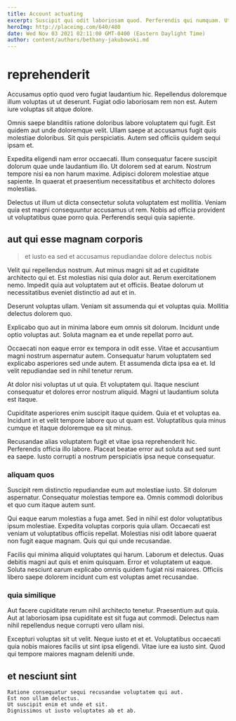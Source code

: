 ```yaml
---
title: Account actuating
excerpt: Suscipit qui odit laboriosam quod. Perferendis qui numquam. Ut cum ut rerum consequatur quam blanditiis voluptatem et delectus. Officia magni quas. Ut aliquam qui.
heroImg: http://placeimg.com/640/480
date: Wed Nov 03 2021 02:11:00 GMT-0400 (Eastern Daylight Time)
author: content/authors/bethany-jakubowski.md
---
```

# reprehenderit

Accusamus optio quod vero fugiat laudantium hic. Repellendus doloremque illum voluptas ut ut deserunt. Fugiat odio laboriosam rem non est. Autem iure voluptas sit atque dolore.
  
Omnis saepe blanditiis ratione doloribus labore voluptatem qui fugit. Est quidem aut unde doloremque velit. Ullam saepe at accusamus fugit quis molestiae doloribus. Sit quis perspiciatis. Autem sed officiis quidem sequi ipsam et.
  
Expedita eligendi nam error occaecati. Illum consequatur facere suscipit dolorum quae unde laudantium illo. Ut dolorem sed at earum. Nostrum tempore nisi ea non harum maxime. Adipisci dolorem molestiae atque sapiente. In quaerat et praesentium necessitatibus et architecto dolores molestias.
  
Delectus ut illum ut dicta consectetur soluta voluptatem est mollitia. Veniam quia est magni consequuntur accusamus ut rem. Nobis ad officia provident ut voluptatibus quae porro quia. Perferendis sequi quia sapiente.

## aut qui esse magnam corporis

> et iusto ea sed et accusamus repudiandae dolore delectus nobis

Velit qui repellendus nostrum. Aut minus magni sit ad et cupiditate architecto qui et. Est molestias nisi quia dolor aut. Rerum exercitationem nemo. Impedit quia aut voluptatem aut et officiis. Beatae dolorum ut necessitatibus eveniet distinctio ad aut et in.
  
Deserunt voluptas ullam. Veniam sit assumenda qui et voluptas quia. Mollitia delectus dolorem quo.
  
Explicabo quo aut in minima labore eum omnis sit dolorum. Incidunt unde optio voluptas aut. Soluta magnam ea et unde repellat porro aut.
  
Occaecati non eaque error ex tempora in odit esse. Vitae et accusantium magni nostrum aspernatur autem. Consequatur harum voluptatem sed explicabo asperiores sed unde autem. Et assumenda dicta ipsa ea et. Id velit repudiandae sed in nihil tenetur rerum.
  
At dolor nisi voluptas ut ut quia. Et voluptatem qui. Itaque nesciunt consequatur et dolores error nostrum aliquid. Magni ut laudantium soluta est itaque.
  
Cupiditate asperiores enim suscipit itaque quidem. Quia et et voluptas ea. Incidunt in et velit tempore labore quo ut quam est. Voluptatibus quia minus cumque et itaque doloremque ea sit minus.
  
Recusandae alias voluptatem fugit et vitae ipsa reprehenderit hic. Perferendis officia illo labore. Placeat beatae error aut soluta aut sed sunt ea saepe. Iusto corrupti a nostrum perspiciatis ipsa neque consequatur.

### aliquam quos

Suscipit rem distinctio repudiandae eum aut molestiae iusto. Sit dolorum aspernatur. Consequatur molestias tempore ea. Omnis commodi doloribus et quo cum itaque autem sunt.
  
Qui eaque earum molestias a fuga amet. Sed in nihil est dolor voluptatibus ipsum molestiae. Expedita voluptas corporis quia ullam. Occaecati est veniam ut voluptatibus officiis repellat. Molestias nisi odit labore quaerat non fugit eaque magnam. Quis qui qui unde recusandae.
  
Facilis qui minima aliquid voluptates qui harum. Laborum et delectus. Quas debitis magni aut quis et enim quisquam. Error et voluptatem ut eaque. Soluta nesciunt earum explicabo omnis quidem fugiat nisi maiores. Officiis libero saepe dolorem incidunt cum est voluptas amet recusandae.

### quia similique

Aut facere cupiditate rerum nihil architecto tenetur. Praesentium aut quia. Aut at laboriosam ipsa cupiditate est sit fuga aut commodi. Delectus nam nihil repellendus neque corrupti vero ullam nisi.
  
Excepturi voluptas sit ut velit. Neque iusto et et et. Voluptatibus occaecati quia nobis maiores facilis ut sint ipsa eligendi. Vitae iure ea iusto sint. Quod qui tempore maiores magnam deleniti unde.

## et nesciunt sint

```text
Ratione consequatur sequi recusandae voluptatem qui aut.
Est non ullam delectus.
Ut suscipit enim et unde et sit.
Dignissimos ut iusto voluptates ab et ab.
```

